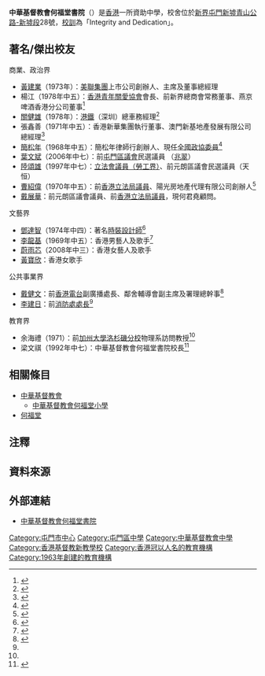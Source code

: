 {{多個問題|
{{expand|time=2018-04-28T16:56:53+00:00}}
{{refimprove|time=2018-04-28T16:56:53+00:00}}
{{onesource|time=2014-02-16T03:57:31+00:00}}
}}
{{not|何福堂站|何福堂|中華基督教會何福堂小學}}
{{Infobox_School 
| name = 中華基督教會何福堂書院
| other_name = CCC Hoh Fuk Tong College
| image = [[File:CCC_Hoh_Fuk_Tong_College_(deep_blue_sky).jpg|280px]]
| motto = Integrity and Dedication
| established = 1963年
| type = 資助中學
| principal = 梁文祺博士
| staff = 69人
| students = 約900人，25個班別
| location = [[香港|香港]][[新界|新界]][[屯門新墟|屯門新墟]][[青山公路#新墟段|青山公路新墟段]]28號
| information = （852）24596354
| website = https://www.hftc.edu.hk/
}}

'''中華基督教會何福堂書院'''（{{lang-en|CCC Hoh Fuk Tong College}}）是[[香港|香港]]一所資助中學，校舍位於[[新界|新界]][[屯門新墟|屯門新墟]][[青山公路#新墟段|青山公路-新墟段]]28號，[[校訓|校訓]]為「Integrity and Dedication」。

==著名/傑出校友==
;商業、政治界
*[[黃建業|黃建業]]（1973年）：[[美聯集團|美聯集團]]上市公司創辦人、主席及董事總經理
*楊江（1978年中五）：[[香港青年關愛協會|香港青年關愛協會]]會長、前新界總商會常務董事、燕京啤酒香港分公司董事<ref>{{cite web |url=http://www.hftcaa.org.hk/alumnimag/2012feb.pdf |title=中華基督教會何福堂書院校友會會訊 |last= |first= |date=2012-2 |website= |publisher=中華基督教會何福堂書院校友會 |access-date=2019-08-27 |quote= |archive-date=2019-08-27 |archive-url=https://web.archive.org/web/20190827092919/http://www.hftcaa.org.hk/alumnimag/2012feb.pdf |dead-url=no }}</ref>
*[[關健雄|關健雄]]（1978年）：[[港鐵|港鐵]]（深圳）總車務經理<ref>{{cite web |url=http://www.hftcaa.org.hk/alumnimag/2018mar.pdf |title=中華基督教會何福堂書院校友會會訊 |last= |first= |date=2018-3 |website= |publisher=中華基督教會何福堂書院校友會 |access-date=2019-08-27 |quote= |archive-date=2019-08-27 |archive-url=https://web.archive.org/web/20190827090014/http://www.hftcaa.org.hk/alumnimag/2018mar.pdf |dead-url=no }}</ref>
*張鑫善（1971年中五）：香港新華集團執行董事、澳門新基地產發展有限公司總經理<ref>{{cite web |url=http://www.hftcaa.org.hk/alumnimag/2015mar.pdf |title=中華基督教會何福堂書院校友會會訊 |last= |first= |date=2015-3 |website= |publisher=中華基督教會何福堂書院校友會 |access-date=2019-08-27 |quote= |archive-date=2019-08-27 |archive-url=https://web.archive.org/web/20190827090014/http://www.hftcaa.org.hk/alumnimag/2015mar.pdf |dead-url=no }}</ref>
*[[簡松年|簡松年]]{{SBSHK|nocat}}{{JP|nocat}}（1968年中五）：簡松年律師行創辦人、現任[[全國政協委員|全國政協委員]]<ref>{{cite web |url=http://www.hftcaa.org.hk/ |title=Graduates 1968（1968年中華基督教會何福堂書院中五畢業同學錄） |last= |first= |date=1968 |website= |publisher=中華基督教會何福堂書院 |access-date=2019-08-27 |quote= |archive-date=2019-08-27 |archive-url=https://web.archive.org/web/20190827090012/http://www.hftcaa.org.hk/ |dead-url=no }}</ref>
*[[葉文斌|葉文斌]]（2006年中七）：前[[屯門區議會|屯門區議會]]民選議員 （[[兆翠|兆翠]]）
*[[陸頌雄|陸頌雄]]{{JP|nocat}}（1997年中七）：[[第六屆香港立法會|立法會議員（勞工界）]]、前元朗區議會民選議員（天恒）
*[[曹紹偉|曹紹偉]]（1970年中五）：前[[香港立法局議員|香港立法局議員]]、陽光房地產代理有限公司創辦人<ref name="中華基督教會何福堂書院校友會會訊1511">{{cite web |url=http://www.hftcaa.org.hk/alumnimag/2015nov.pdf |title=中華基督教會何福堂書院校友會會訊 |last= |first= |date=2015-11 |website= |publisher=中華基督教會何福堂書院校友會 |access-date=2019-08-27 |quote= |archive-date=2019-08-27 |archive-url=https://web.archive.org/web/20190827090012/http://www.hftcaa.org.hk/alumnimag/2015nov.pdf |dead-url=no }}</ref>
*[[戴展華|戴展華]]：前元朗區議會議員、前[[香港立法局議員|香港立法局議員]]，現何君堯顧問。
;文藝界
*[[鄧達智|鄧達智]]（1974年中四）：著名[[時裝設計師|時裝設計師]]<ref>{{web reference|URL=http://eastweek.my-magazine.me/main/2799|title=走過的青葱歲月|work=東周刊 第310期 Book B 【名人講場】|year=2009年|date=8月5日|accessdate=2017-12-06|archive-date=2017-12-06|archive-url=https://web.archive.org/web/20171206144118/http://eastweek.my-magazine.me/main/2799|dead-url=no}}</ref>
*[[李龍基|李龍基]]（1969年中五）：香港男藝人及歌手<ref name="學校簡史">{{Cite web|url=http://www.hftc.edu.hk/history.htm |title=學校簡史 |publisher=中華基督教會何福堂書院|accessdate=2015-06-27}}</ref>{{noteTag|資料出自香港電台第二台廣播節目《守下留情》於2015年6月29日播出的李龍基訪問。}}
*[[蔚雨芯|蔚雨芯]]（2008年中三）：香港女藝人及歌手
*[[黃寶欣|黃寶欣]]：香港女歌手{{noteTag|資料出自香港電台第二台廣播節目《守下留情》於2017年5月15日播出的黃寶欣訪問。}}

;公共事業界
*[[戴健文|戴健文]]：前[[香港電台|香港電台]]副廣播處長、鄰舍輔導會副主席及署理總幹事<ref name="中華基督教會何福堂書院校友會會訊1711">{{cite web |url=http://www.hftcaa.org.hk/alumnimag/2017nov.pdf |title=中華基督教會何福堂書院校友會會訊 |last= |first= |date=2017-11 |website= |publisher=中華基督教會何福堂書院校友會 |access-date=2019-08-27 |quote= |archive-date=2019-08-27 |archive-url=https://web.archive.org/web/20190827083009/http://www.hftcaa.org.hk/alumnimag/2017nov.pdf |dead-url=no }}</ref>
*[[李建日|李建日]]：前[[香港消防處|消防處處長]]<ref name="中華基督教會何福堂書院校友會會訊1711" />

;教育界
*余海禮（1971）：前[[加州大學洛杉磯分校|加州大學洛杉磯分校]]物理系訪問教授<ref name="中華基督教會何福堂書院校友會會訊1511" />
*梁文祺（1992年中七）：中華基督教會何福堂書院校長<ref>{{cite web |url=http://www.hftcaa.org.hk/alumnimag/2014nov.pdf |title=中華基督教會何福堂書院校友會會訊 |last= |first= |date=2014-11 |website= |publisher=中華基督教會何福堂書院校友會 |access-date=2019-08-27 |quote= |archive-date=2019-08-27 |archive-url=https://web.archive.org/web/20190827092906/http://www.hftcaa.org.hk/alumnimag/2014nov.pdf |dead-url=no }}</ref>

==相關條目==
*[[中華基督教會香港區會|中華基督教會]]
**[[中華基督教會何福堂小學|中華基督教會何福堂小學]]
*[[何福堂|何福堂]]

==注釋==
{{noteFoot}}

==資料來源==
{{reflist}}

==外部連結==
* [https://web.archive.org/web/20140213020637/http://www.hftc.edu.hk/School_Web/main.php 中華基督教會何福堂書院]

{{中華基督教會香港區會學校}}

[[Category:屯門市中心|Category:屯門市中心]]
[[Category:屯門區中學|Category:屯門區中學]]
[[Category:中華基督教會中學|Category:中華基督教會中學]]
[[Category:香港基督教新教學校|Category:香港基督教新教學校]]
[[Category:香港冠以人名的教育機構|Category:香港冠以人名的教育機構]]
[[Category:1963年創建的教育機構|Category:1963年創建的教育機構]]
{{DEFAULTSORT:C}}